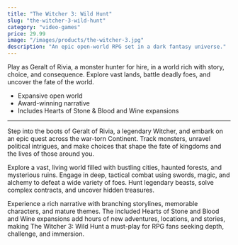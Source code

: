 ```yaml
---
title: "The Witcher 3: Wild Hunt"
slug: "the-witcher-3-wild-hunt"
category: "video-games"
price: 29.99
image: "/images/products/the-witcher-3.jpg"
description: "An epic open-world RPG set in a dark fantasy universe."
---
```


Play as Geralt of Rivia, a monster hunter for hire, in a world rich with story, choice, and consequence. Explore vast lands, battle deadly foes, and uncover the fate of the world.

- Expansive open world
- Award-winning narrative
- Includes Hearts of Stone & Blood and Wine expansions

---

Step into the boots of Geralt of Rivia, a legendary Witcher, and embark on an epic quest across the war-torn Continent. Track monsters, unravel political intrigues, and make choices that shape the fate of kingdoms and the lives of those around you.

Explore a vast, living world filled with bustling cities, haunted forests, and mysterious ruins. Engage in deep, tactical combat using swords, magic, and alchemy to defeat a wide variety of foes. Hunt legendary beasts, solve complex contracts, and uncover hidden treasures.

Experience a rich narrative with branching storylines, memorable characters, and mature themes. The included Hearts of Stone and Blood and Wine expansions add hours of new adventures, locations, and stories, making The Witcher 3: Wild Hunt a must-play for RPG fans seeking depth, challenge, and immersion.
